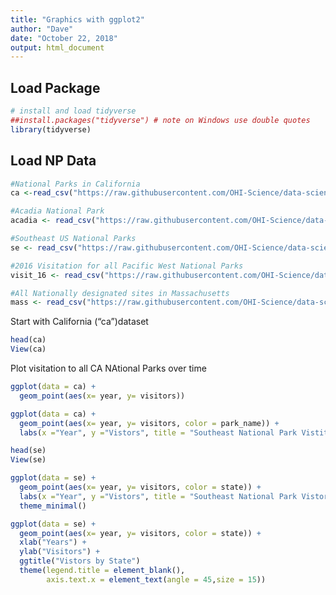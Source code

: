 ```yaml
---
title: "Graphics with ggplot2"
author: "Dave"
date: "October 22, 2018"
output: html_document
---
```

## Load Package
```r
# install and load tidyverse
##install.packages("tidyverse") # note on Windows use double quotes
library(tidyverse)
```

## Load NP Data
```r
#National Parks in California
ca <-read_csv("https://raw.githubusercontent.com/OHI-Science/data-science-training/master/data/ca.csv") 

#Acadia National Park
acadia <- read_csv("https://raw.githubusercontent.com/OHI-Science/data-science-training/master/data/acadia.csv")

#Southeast US National Parks
se <- read_csv("https://raw.githubusercontent.com/OHI-Science/data-science-training/master/data/se.csv")

#2016 Visitation for all Pacific West National Parks
visit_16 <- read_csv("https://raw.githubusercontent.com/OHI-Science/data-science-training/master/data/visit_16.csv")

#All Nationally designated sites in Massachusetts
mass <- read_csv("https://raw.githubusercontent.com/OHI-Science/data-science-training/master/data/mass.csv")
```

Start with California ("ca")dataset
```r
head(ca)
View(ca)
```

Plot visitation to all CA NAtional Parks over time
```r
ggplot(data = ca) + 
  geom_point(aes(x= year, y= visitors))
```

```r
ggplot(data = ca) + 
  geom_point(aes(x= year, y= visitors, color = park_name)) +
  labs(x ="Year", y ="Vistors", title = "Southeast National Park Vistitors")
```

```r
head(se)
View(se)
```

```r
ggplot(data = se) + 
  geom_point(aes(x= year, y= visitors, color = state)) +
  labs(x ="Year", y ="Vistors", title = "Southeast National Park Vistors", angle = 45)+
  theme_minimal()
```

```r
ggplot(data = se) + 
  geom_point(aes(x= year, y= visitors, color = state)) +
  xlab("Years") +
  ylab("Visitors") +
  ggtitle("Vistors by State")
  theme(legend.title = element_blank(),
        axis.text.x = element_text(angle = 45,size = 15))
```